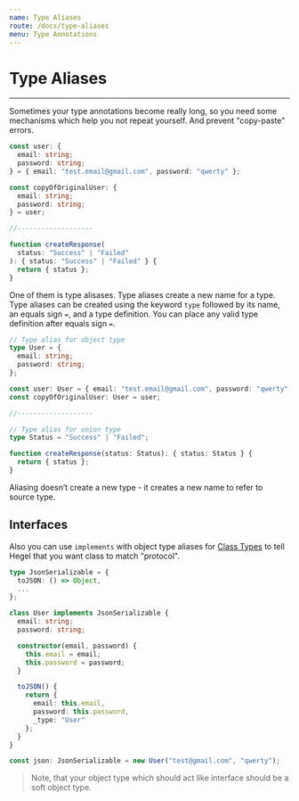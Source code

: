 ```yaml
---
name: Type Aliases
route: /docs/type-aliases
menu: Type Annotations
---
```


# Type Aliases

---

Sometimes your type annotations become really long, so you need some mechanisms which help you not repeat yourself. And prevent "copy-paste" errors.

```typescript
const user: {
  email: string;
  password: string;
} = { email: "test.email@gmail.com", password: "qwerty" };

const copyOfOriginalUser: {
  email: string;
  password: string;
} = user;

//-------------------

function createResponse(
  status: "Success" | "Failed"
): { status: "Success" | "Failed" } {
  return { status };
}
```

One of them is type alisases. Type aliases create a new name for a type.
Type aliases can be created using the keyword `type` followed by its name, an equals sign `=`, and a type definition. You can place any valid type definition after equals sign `=`.

```typescript
// Type alias for object type
type User = {
  email: string;
  password: string;
};

const user: User = { email: "test.email@gmail.com", password: "qwerty" };
const copyOfOriginalUser: User = user;

//-------------------

// Type alias for union type
type Status = "Success" | "Failed";

function createResponse(status: Status): { status: Status } {
  return { status };
}
```

Aliasing doesn’t create a new type - it creates a new name to refer to source type.

## Interfaces

Also you can use `implements` with object type aliases for [Class Types](/docs/class-types) to tell Hegel that you want class to match "protocol".

```typescript
type JsonSerializable = {
  toJSON: () => Object,
  ...
};

class User implements JsonSerializable {
  email: string;
  password: string;

  constructor(email, password) {
    this.email = email;
    this.password = password;
  }

  toJSON() {
    return {
      email: this.email,
      password: this.password,
      _type: "User"
    };
  }
}

const json: JsonSerializable = new User("test@gmail.com", "qwerty");
```

> Note, that your object type which should act like interface should be a soft object type.
